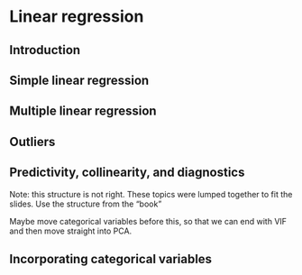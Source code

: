 # Linear regression

## Introduction

## Simple linear regression

## Multiple linear regression

## Outliers

## Predictivity, collinearity, and diagnostics

Note: this structure is not right. These topics were lumped together to fit the slides. Use the structure from the "book"

Maybe move categorical variables before this, so that we can end with VIF and then move straight into PCA.

## Incorporating categorical variables

